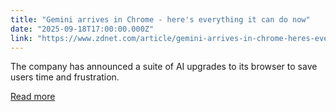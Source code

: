```yaml
---
title: "Gemini arrives in Chrome - here's everything it can do now"
date: "2025-09-18T17:00:00.000Z"
link: "https://www.zdnet.com/article/gemini-arrives-in-chrome-heres-everything-it-can-do-now/"
---
```


The company has announced a suite of AI upgrades to its browser to save users time and frustration.

[Read more](https://www.zdnet.com/article/gemini-arrives-in-chrome-heres-everything-it-can-do-now/)
